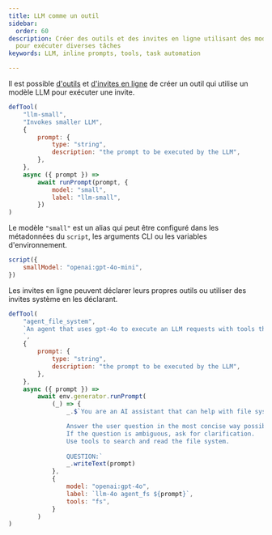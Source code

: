```yaml
---
title: LLM comme un outil
sidebar:
  order: 60
description: Créer des outils et des invites en ligne utilisant des modèles LLM
  pour exécuter diverses tâches
keywords: LLM, inline prompts, tools, task automation

---
```


Il est possible [d'outils](../../reference/scripts/tools/)
et [d'invites en ligne](../../reference/scripts/inline-prompts/)
de créer un outil qui utilise un modèle LLM pour exécuter une invite.

```js "defTool" "runPrompt"
defTool(
    "llm-small",
    "Invokes smaller LLM",
    {
        prompt: {
            type: "string",
            description: "the prompt to be executed by the LLM",
        },
    },
    async ({ prompt }) =>
        await runPrompt(prompt, {
            model: "small",
            label: "llm-small",
        })
)
```

Le modèle `"small"` est un alias qui peut être configuré dans les métadonnées du `script`, les arguments CLI ou les variables d'environnement.

```js "small"
script({
    smallModel: "openai:gpt-4o-mini",
})
```

Les invites en ligne peuvent déclarer leurs propres outils ou utiliser des invites système en les déclarant.

```js 'tools: "fs"'
defTool(
    "agent_file_system",
    `An agent that uses gpt-4o to execute an LLM requests with tools that can search and read the file system.
    `,
    {
        prompt: {
            type: "string",
            description: "the prompt to be executed by the LLM",
        },
    },
    async ({ prompt }) =>
        await env.generator.runPrompt(
            (_) => {
                _.$`You are an AI assistant that can help with file system tasks.

                Answer the user question in the most concise way possible. Use wildcards and regex if needed.
                If the question is ambiguous, ask for clarification.
                Use tools to search and read the file system.
                
                QUESTION:`
                _.writeText(prompt)
            },
            {
                model: "openai:gpt-4o",
                label: `llm-4o agent_fs ${prompt}`,
                tools: "fs",
            }
        )
)
```
